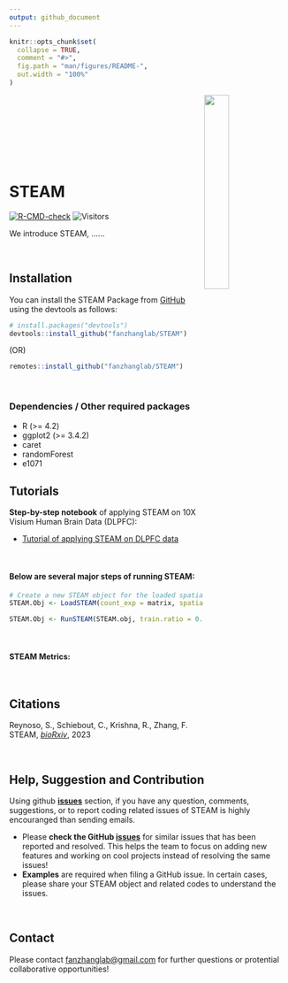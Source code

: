 ```yaml
---
output: github_document
---
```


```r
knitr::opts_chunk$set(
  collapse = TRUE,
  comment = "#>",
  fig.path = "man/figures/README-",
  out.width = "100%"
)
```
<img width="30%" align = "right" src="https://github.com/fanzhanglab/STEAM/blob/alpha/media/STEAMlogo.png">

</br>
</br>
</br>
</br>
</br>
</br>
</br>

# STEAM 

<!-- badges: start -->
[![R-CMD-check](https://github.com/fanzhanglab/STEAM/actions/workflows/check-standard.yaml/badge.svg)](https://github.com/fanzhanglab/STEAM/actions/workflows/check-standard.yaml)
![Visitors](https://api.visitorbadge.io/api/visitors?path=https%3A%2F%2Fgithub.com%2Ffanzhanglab%2FSTEAM&label=%23Visits&labelColor=%23000000&countColor=%2337d67a&style=plastic)
<!-- badges: end -->
<p align = "justify">

We introduce STEAM, ......
</p>


<!-- <img width="100%" align = "center" src="https://github.com/fanzhanglab/STEAM/blob/main/man/figures/Figure1.png"> -->

</br>

## Installation

You can install the STEAM Package from
[GitHub](https://github.com/fanzhanglab/STEAM/) using the devtools as
follows:

``` r
# install.packages("devtools")
devtools::install_github("fanzhanglab/STEAM")
```
(OR)

``` r
remotes::install_github("fanzhanglab/STEAM")
```
<br/>

### Dependencies / Other required packages

- R (\>= 4.2)
- ggplot2 (\>= 3.4.2)
- caret
- randomForest
- e1071
<br/>

## Tutorials

**Step-by-step notebook** of applying STEAM on 10X Visium Human Brain Data (DLPFC):

- <a href="https://htmlpreview.github.io/?https://github.com/fanzhanglab/STEAM/blob/main/vignettes/Tutorial_STEAM_DLPFC.html"> Tutorial of applying STEAM on DLPFC data </a>


<br/>

#### Below are several major steps of running STEAM:

``` r
# Create a new STEAM object for the loaded spatial transcriptomic data
STEAM.Obj <- LoadSTEAM(count_exp = matrix, spatial = coordinates, labels = labels, Seurat.obj = NULL)
```

``` r
STEAM.Obj <- RunSTEAM(STEAM.obj, train.ratio = 0.8, n.size = 5, seed = 123, cv.folds = 10, cv.repeats = 3, trainval.ratio = 0.8, model = "rf", n.tree = 500, kernel = 'linear', train.folder.name = 'train.out', allowParallel = FALSE)

```


<br/>


#### STEAM Metrics:

<!-- <img width="85%" align = "center" src="https://github.com/fanzhanglab/STEAM/blob/main/man/media/ARI_DLPFC.png"> -->


<br/>

## Citations

Reynoso, S., Schiebout, C., Krishna, R., Zhang, F. STEAM, [*bioRxiv*](link), 2023

<br/>

## Help, Suggestion and Contribution

Using github [**issues**](https://github.com/fanzhanglab/STEAM/issues)
section, if you have any question, comments, suggestions, or to report
coding related issues of STEAM is highly encouranged than sending
emails.

- Please **check the GitHub
  [issues](https://github.com/fanzhanglab/STEAM/issues)** for similar
  issues that has been reported and resolved. This helps the team to
  focus on adding new features and working on cool projects instead of
  resolving the same issues!
- **Examples** are required when filing a GitHub issue. In certain
  cases, please share your STEAM object and related codes to understand
  the issues.
  
<br/>

## Contact 

Please contact [fanzhanglab@gmail.com](fanzhanglab@gmail.com) for further questions or protential collaborative opportunities!
